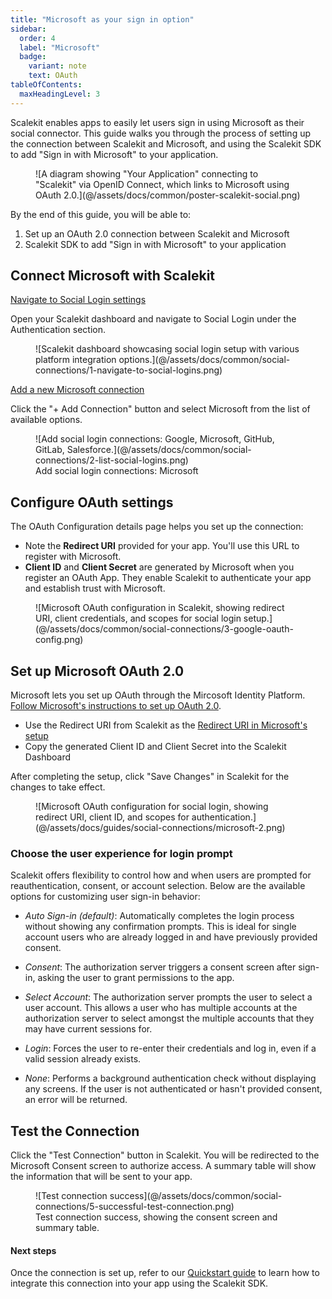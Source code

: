 ```yaml
---
title: "Microsoft as your sign in option"
sidebar:
  order: 4
  label: "Microsoft"
  badge:
    variant: note
    text: OAuth
tableOfContents:
  maxHeadingLevel: 3
---
```


Scalekit enables apps to easily let users sign in using Microsoft as their social connector. This guide walks you
through the process of setting up the connection between Scalekit and Microsoft, and using the Scalekit SDK to add "Sign
in with Microsoft" to your application.

<figure>
  ![A diagram showing "Your Application" connecting to "Scalekit" via OpenID Connect, which links to Microsoft using OAuth 2.0.](@/assets/docs/common/poster-scalekit-social.png)
</figure>

By the end of this guide, you will be able to:

1. Set up an OAuth 2.0 connection between Scalekit and Microsoft
2. Scalekit SDK to add "Sign in with Microsoft" to your application

## Connect Microsoft with Scalekit

<u>Navigate to Social Login settings</u>

Open your Scalekit dashboard and navigate to Social Login under the Authentication section.

<figure>
  ![Scalekit dashboard showcasing social login setup with various platform integration options.](@/assets/docs/common/social-connections/1-navigate-to-social-logins.png)
</figure>

<u>Add a new Microsoft connection</u>

Click the "+ Add Connection" button and select Microsoft from the list of available options.

<figure>
  ![Add social login connections: Google, Microsoft, GitHub, GitLab, Salesforce.](@/assets/docs/common/social-connections/2-list-social-logins.png)
  <figcaption>Add social login connections: Microsoft</figcaption>
</figure>

## Configure OAuth settings

The OAuth Configuration details page helps you set up the connection:

- Note the **Redirect URI** provided for your app. You'll use this URL to register with Microsoft.
- **Client ID** and **Client Secret** are generated by Microsoft when you register an OAuth App. They enable Scalekit to
  authenticate your app and establish trust with Microsoft.

<figure>
  ![Microsoft OAuth configuration in Scalekit, showing redirect URI, client credentials, and scopes for social login setup.](@/assets/docs/common/social-connections/3-google-oauth-config.png)
</figure>

## Set up Microsoft OAuth 2.0

Microsoft lets you set up OAuth through the Mircosoft Identity Platform.
[Follow Microsoft's instructions to set up OAuth 2.0](https://learn.microsoft.com/en-us/entra/identity-platform/quickstart-register-app).

- Use the Redirect URI from Scalekit as the
  [Redirect URI in Microsoft's setup](https://learn.microsoft.com/en-us/entra/identity-platform/quickstart-register-app?tabs=certificate#add-a-redirect-uri)
- Copy the generated Client ID and Client Secret into the Scalekit Dashboard

After completing the setup, click "Save Changes" in Scalekit for the changes to take effect.

<figure>
  ![Microsoft OAuth configuration for social login, showing redirect URI, client ID, and scopes for
  authentication.](@/assets/docs/guides/social-connections/microsoft-2.png)
</figure>

### Choose the user experience for login prompt

Scalekit offers flexibility to control how and when users are prompted for reauthentication, consent, or account selection. Below are the available options for customizing user sign-in behavior:

- _Auto Sign-in (default)_:
  Automatically completes the login process without showing any confirmation prompts. This is ideal for single account users who are already logged in and have previously provided consent.

- _Consent_:
  The authorization server triggers a consent screen after sign-in, asking the user to grant permissions to the app.

- _Select Account_:
  The authorization server prompts the user to select a user account. This allows a user who has multiple accounts at the authorization server to select amongst the multiple accounts that they may have current sessions for.

- _Login_:
  Forces the user to re-enter their credentials and log in, even if a valid session already exists.

- _None_:
  Performs a background authentication check without displaying any screens. If the user is not authenticated or hasn't provided consent, an error will be returned.

## Test the Connection

Click the "Test Connection" button in Scalekit. You will be redirected to the Microsoft Consent screen to authorize
access. A summary table will show the information that will be sent to your app.

<figure>
  ![Test connection success](@/assets/docs/common/social-connections/5-successful-test-connection.png)
  <figcaption>Test connection success, showing the consent screen and summary table.</figcaption>
</figure>

#### Next steps

Once the connection is set up, refer to our [Quickstart guide](www.example.com) to learn how to integrate this connection into your app using the Scalekit SDK.

